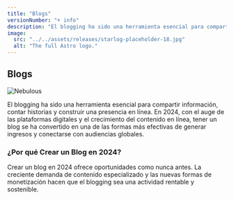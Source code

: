 ```yaml
---
title: "Blogs"
versionNumber: "+ info"
description: "El blogging ha sido una herramienta esencial para compartir información, contar historias y construir una presencia en línea. En 2024, con el auge de las plataformas digitales y el crecimiento del contenido en línea, tener un blog se ha convertido en una de las formas más efectivas de generar ingresos y conectarse con audiencias globales."
image:
  src: "../../assets/releases/starlog-placeholder-18.jpg"
  alt: "The full Astro logo."
---
```



## Blogs

![Nebulous](../../assets/releases/starlog-placeholder-14.jpg)

El blogging ha sido una herramienta esencial para compartir información, contar historias y construir una presencia en línea. En 2024, con el auge de las plataformas digitales y el crecimiento del contenido en línea, tener un blog se ha convertido en una de las formas más efectivas de generar ingresos y conectarse con audiencias globales.

### ¿Por qué Crear un Blog en 2024?

Crear un blog en 2024 ofrece oportunidades como nunca antes. La creciente demanda de contenido especializado y las nuevas formas de monetización hacen que el blogging sea una actividad rentable y sostenible.
